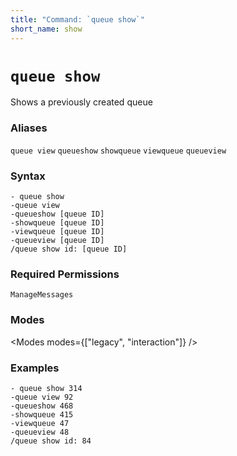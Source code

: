 ```yaml
---
title: "Command: `queue show`"
short_name: show
---
```



# `queue show`

Shows a previously created queue

### Aliases
`queue view`
`queueshow`
`showqueue`
`viewqueue`
`queueview`

### Syntax

```
- queue show
-queue view
-queueshow [queue ID]
-showqueue [queue ID]
-viewqueue [queue ID]
-queueview [queue ID]
/queue show id: [queue ID]
```

### Required Permissions

`ManageMessages`

### Modes

<Modes modes={["legacy", "interaction"]} />

### Examples

```
- queue show 314
-queue view 92
-queueshow 468
-showqueue 415
-viewqueue 47
-queueview 48
/queue show id: 84
```
